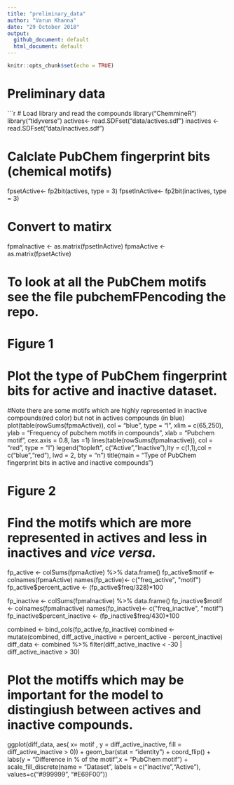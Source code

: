 ```yaml
---
title: "preliminary_data"
author: "Varun Khanna"
date: "29 October 2018"
output:
  github_document: default
  html_document: default
---
```


```r
knitr::opts_chunk$set(echo = TRUE)
```

# Preliminary data

```r
# Load library and read the compounds
library("ChemmineR")
library("tidyverse")
actives<- read.SDFset("data/actives.sdf")
inactives <- read.SDFset("data/inactives.sdf")

# Calclate PubChem fingerprint bits (chemical motifs) 
fpsetActive<- fp2bit(actives, type = 3)
fpsetInActive<- fp2bit(inactives, type = 3)

# Convert to matirx 
fpmaInactive <- as.matrix(fpsetInActive)
fpmaActive <- as.matrix(fpsetActive)

# To look at all the PubChem motifs see the file pubchemFPencoding the repo.

# Figure 1

# Plot the type of PubChem fingerprint bits for active and inactive dataset. 
#Note there are some motifs which are highly represented in inactive compounds(red color) but not in actives compounds (in blue)
plot(table(rowSums(fpmaActive)), col = "blue", type = "l", xlim = c(65,250), ylab = "Frequency of pubchem motifs in compounds", xlab = "Pubchem motif", cex.axis = 0.8, las =1)
lines(table(rowSums(fpmaInactive)), col = "red", type = "l")
legend("topleft", c("Active","Inactive"),lty = c(1,1),col = c("blue","red"), lwd = 2, bty = "n")
title(main = "Type of PubChem fingerprint bits in active and inactive compounds")


# Figure 2

# Find the motifs which are more represented in actives and less in inactives and *vice versa.*

fp_active <- colSums(fpmaActive) %>% data.frame()
fp_active$motif <- colnames(fpmaActive)
names(fp_active)<- c("freq_active", "motif")
fp_active$percent_active <- (fp_active$freq/328)*100

fp_inactive <- colSums(fpmaInactive) %>% data.frame()
fp_inactive$motif <- colnames(fpmaInactive)
names(fp_inactive)<- c("freq_inactive", "motif")
fp_inactive$percent_inactive <- (fp_inactive$freq/430)*100

combined <- bind_cols(fp_active,fp_inactive)
combined <- mutate(combined, diff_active_inactive = percent_active - percent_inactive)
diff_data <- combined %>% filter(diff_active_inactive < -30 | diff_active_inactive > 30)

# Plot the motiffs which may be important for the model to distingiush between actives and inactive compounds.
ggplot(diff_data, aes( x= motif , y = diff_active_inactive, fill = diff_active_inactive > 0)) + geom_bar(stat = "identity") + coord_flip() + labs(y = "Difference in % of the motif",x = "PubChem motif") + scale_fill_discrete(name = "Dataset", labels = c("Inactive","Active"), values=c("#999999", "#E69F00"))
